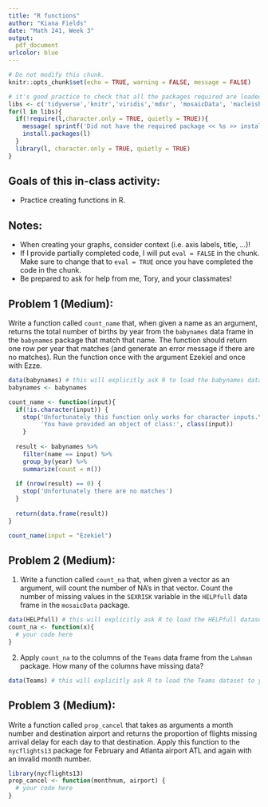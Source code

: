 ```yaml
---
title: "R functions"
author: "Kiana Fields"
date: "Math 241, Week 3"
output:
  pdf_document
urlcolor: blue
---
```


```r
# Do not modify this chunk.
knitr::opts_chunk$set(echo = TRUE, warning = FALSE, message = FALSE)
```

```r
# it's good practice to check that all the packages required are loaded and installed
libs <- c('tidyverse','knitr','viridis','mdsr', 'mosaicData', 'macleish','babynames')
for(l in libs){
  if(!require(l,character.only = TRUE, quietly = TRUE)){
    message( sprintf('Did not have the required package << %s >> installed. Downloading now ... ',l))
    install.packages(l) 
  }
  library(l, character.only = TRUE, quietly = TRUE)
}
```

## Goals of this in-class activity:

- Practice creating functions in R.

## Notes:

* When creating your graphs, consider context (i.e. axis labels, title, ...)!
* If I provide partially completed code, I will put `eval = FALSE` in the chunk.  Make sure to change that to `eval = TRUE` once you have completed the code in the chunk.
* Be prepared to ask for help from me, Tory, and your classmates!

## Problem 1 (Medium): 

Write a function called `count_name` that, when given a name as an argument, returns the total number of births by year from the `babynames` data frame in the `babynames` package that match that name. The function should return one row per year that matches (and generate an error message if there are no matches). Run the function once with the argument Ezekiel and once with Ezze.

```r
data(babynames) # this will explicitly ask R to load the babynames dataset to your environment
babynames <- babynames

count_name <- function(input){
  if(!is.character(input)) {
    stop('Unfortunately this function only works for character inputs.\n',
         'You have provided an object of class:', class(input))
    }
  
  result <- babynames %>%
    filter(name == input) %>%
    group_by(year) %>%
    summarize(count = n())
  
  if (nrow(result) == 0) {
    stop('Unfortunately there are no matches')
  }
  
  return(data.frame(result))
}

count_name(input = "Ezekiel")
```


## Problem 2 (Medium): 

1. Write a function called `count_na` that, when given a vector as an argument, will count the number of NA's in that vector. Count the number of missing values in the `SEXRISK` variable in the `HELPfull` data frame in the `mosaicData` package.

```r
data(HELPfull) # this will explicitly ask R to load the HELPfull dataset to your environment
count_na <- function(x){
  # your code here
}
```

2. Apply `count_na` to the columns of the `Teams` data frame from the `Lahman` package. How many of the columns have missing data?

```r
data(Teams) # this will explicitly ask R to load the Teams dataset to your environment
```


## Problem 3 (Medium): 

Write a function called `prop_cancel` that takes as arguments a month number and destination airport and returns the proportion
of flights missing arrival delay for each day to that destination. Apply this function to the `nycflights13` package for February and Atlanta airport ATL and again with an invalid month number.

```r
library(nycflights13)
prop_cancel <- function(monthnum, airport) {
  # your code here
}

```

